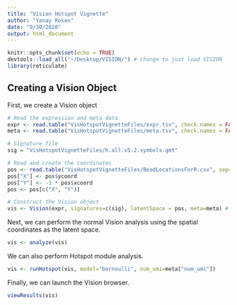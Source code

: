```yaml
---
title: "Vision Hotspot Vignette"
author: "Yanay Rosen"
date: "9/30/2020"
output: html_document
---
```


```r
knitr::opts_chunk$set(echo = TRUE)
devtools::load_all("~/Desktop/VISION/") # change to just load VISION
library(reticulate)
```

## Creating a Vision Object

First, we create a Vision object
```r
# Read the expression and meta data
expr <- read.table("VisHotspotVignetteFiles/expr.tsv", check.names = FALSE, sep = "\t")
meta <- read.table("VisHotspotVignetteFiles/meta.tsv", check.names = FALSE, sep = "\t", row.names = 1, header=TRUE)

# Signature file
sig = "VisHotspotVignetteFiles/h.all.v5.2.symbols.gmt"

# Read and create the coordinates
pos <- read.table("VisHotspotVignetteFiles/BeadLocationsForR.csv", sep=",", check.names = FALSE, row.names=1, header=TRUE)
pos["X"] <- pos$ycoord
pos["Y"] <- -1 * pos$xcoord
pos <- pos[c("X", "Y")]

# Construct the Vision object
vis <- Vision(expr, signatures=c(sig), latentSpace = pos, meta=meta) # TODO add relevant signatures
```

Next, we can perform the normal Vision analysis using the spatial coordinates as the latent space.

``` r
vis <- analyze(vis)
```
We can also perform Hotspot module analysis.
```r
vis <- runHotspot(vis, model="bernoulli", num_umi=meta["num_umi"])
```

Finally, we can launch the Vision browser.
```r
viewResults(vis)
```
